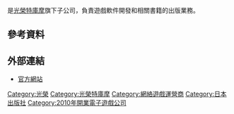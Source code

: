{{unreferenced|time=2019-05-28T22:39:07+00:00}}
{{NoteTA
| G1=Games
}}
{{Infobox company
| name = 光榮特庫摩遊戲株式會社
| name_en = Koei Tecmo Games Co., Ltd.
| logo = File:Koei Tecmo Holdings logo 20090401.svg
| logo_size = 
| logo_caption = 
| image = File:KT building (Koei Tecmo headquarters).jpg
| image_size =
| image_caption = 總部設於[[橫濱港未來21|橫濱港未來21]]的KT大廈
| native_name = 株式会社コーエーテクモゲームス
| native_name_lang = ja
| other_name = 
| type = [[株式會社|株式會社]]
| industry = [[情報|情報]]、通訊業
| foundation = 1978年7月25日<small>（[[光榮|株式會社光榮]]）</small><br/>2010年4月1日<small>（光榮特庫摩遊戲）</small>
| founder = 
| location = [[日本|日本]][[神奈川縣|神奈川縣]][[橫濱市|橫濱市]][[西區_(橫濱市)|西區]][[橫濱港未來21|港未來]]4丁目3番6號 KT大廈
| area_served = 
| key_people = 襟川陽一<small>（代表取締役會長）</small>
| products = [[電子遊戲|電子遊戲]]
| services = 
| owner = 
| parent = [[光榮特庫摩|光榮特庫摩控股]]
| divisions = [[Team_Ninja|Team Ninja]]<br>[[Gust|Gust]]
| num_employees = 1,835人<small>（2020年3月31日）</small><ref>{{Cite web|url=https://www.koeitecmo.co.jp/company/outline/|title=会社概要|publisher=コーエーテクモホールディングス|accessdate=2020-07-21|archive-date=2016-11-30|archive-url=https://web.archive.org/web/20161130221523/https://www.koeitecmo.co.jp/company/outline/|dead-url=no}}</ref>
| ratio = 
| homepage = {{URL|http://www.gamecity.ne.jp/index.html}}
}}
{{vgname2|光榮特庫摩遊戲|ja=コーエーテクモゲームス|en=Koei Tecmo Games Co., Ltd.}}是[[光榮特庫摩|光榮特庫摩]]旗下子公司，負責遊戲軟件開發和相關書籍的出版業務。

== 參考資料 ==
{{reflist}}

== 外部連結 ==
* [http://www.gamecity.ne.jp/index.html 官方網站]{{Wayback|url=http://www.gamecity.ne.jp/index.html |date=20170701090730 }}

{{光榮特庫摩}}

[[Category:光榮|Category:光榮]]
[[Category:光榮特庫摩|Category:光榮特庫摩]]
[[Category:網絡遊戲運營商|Category:網絡遊戲運營商]]
[[Category:日本出版社|Category:日本出版社]]
[[Category:2010年開業電子遊戲公司|Category:2010年開業電子遊戲公司]]